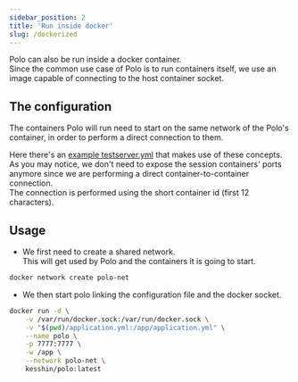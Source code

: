 ```yaml
---
sidebar_position: 2
title: 'Run inside docker'
slug: /dockerized
---
```


Polo can also be run inside a docker container.  
Since the common use case of Polo is to run containers itself, we use an image capable of connecting to the host container socket.  

## The configuration

The containers Polo will run need to start on the same network of the Polo's container, in order to perform a direct connection to them.  

Here there's an [example testserver.yml](https://github.com/Wufe/Polo/blob/main/docker/dockerized-testserver.yml) that makes use of these concepts.  
As you may notice, we don't need to expose the session containers' ports anymore since we are performing a direct container-to-container connection.  
The connection is performed using the short container id (first 12 characters).

## Usage

- We first need to create a shared network.  
    This will get used by Polo and the containers it is going to start.

```bash
docker network create polo-net
```

- We then start polo linking the configuration file and the docker socket.

```bash
docker run -d \
    -v /var/run/docker.sock:/var/run/docker.sock \
    -v "$(pwd)/application.yml:/app/application.yml" \
    --name polo \
    -p 7777:7777 \
    -w /app \
    --network polo-net \
    kesshin/polo:latest
```